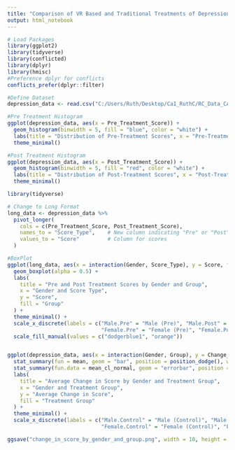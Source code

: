 ```yaml
---
title: "Comparison of VR Based and Traditional Treatments of Depression on Males and Females Aged 18-80"
output: html_notebook
---
```


```r
# Load Packages
library(ggplot2)
library(tidyverse)
library(conflicted)
library(dplyr)
library(hmisc)
#Preference dplyr for conflicts
conflicts_prefer(dplyr::filter)
```

```r
#Define Dataset
depression_data <- read.csv("C:/Users/Ruth/Desktop/Ca1_RuthC/RC_Data_CA1/Data/participants_data_final.csv")
```

```r
#Pre Treatment Histogram
ggplot(depression_data, aes(x = Pre_Treatment_Score)) +
  geom_histogram(binwidth = 5, fill = "blue", color = "white") +
  labs(title = "Distribution of Pre-Treatment Scores", x = "Pre-Treatment Score", y = "Frequency") +
  theme_minimal()
```

```r
#Post Treatment Histogram
ggplot(depression_data, aes(x = Post_Treatment_Score)) +
  geom_histogram(binwidth = 5, fill = "red", color = "white") +
  labs(title = "Distribution of Post-Treatment Scores", x = "Post-Treatment Score", y = "Frequency") +
  theme_minimal()
```

```r
library(tidyverse)

# Change to Long Format
long_data <- depression_data %>%
  pivot_longer(
    cols = c(Pre_Treatment_Score, Post_Treatment_Score),
    names_to = "Score_Type",    # New column indicating "Pre" or "Post"
    values_to = "Score"         # Column for scores
  )

#BoxPlot
ggplot(long_data, aes(x = interaction(Gender, Score_Type), y = Score, fill = Group)) +
  geom_boxplot(alpha = 0.5) +
  labs(
    title = "Pre and Post Treatment Scores by Gender and Group",
    x = "Gender and Score Type",
    y = "Score",
    fill = "Group"
  ) +
  theme_minimal() +
  scale_x_discrete(labels = c("Male.Pre" = "Male (Pre)", "Male.Post" = "Male (Post)",
                              "Female.Pre" = "Female (Pre)", "Female.Post" = "Female (Post)"))+
  scale_fill_manual(values = c("dodgerblue1", "orange"))



```

```r


ggplot(depression_data, aes(x = interaction(Gender, Group), y = Change_in_Score, fill = Group)) +
  stat_summary(fun = mean, geom = "bar", position = position_dodge(), width = 0.7) +
  stat_summary(fun.data = mean_cl_normal, geom = "errorbar", position = position_dodge(0.7), width = 0.2) +
  labs(
    title = "Average Change in Score by Gender and Treatment Group",
    x = "Gender and Treatment Group",
    y = "Average Change in Score",
    fill = "Treatment Group"
  ) +
  theme_minimal() +
  scale_x_discrete(labels = c("Male.Control" = "Male (Control)", "Male.Experimental" = "Male (Experimental)",
                              "Female.Control" = "Female (Control)", "Female.Experimental" = "Female (Experimental)"))

ggsave("change_in_score_by_gender_and_group.png", width = 10, height = 6)

```
